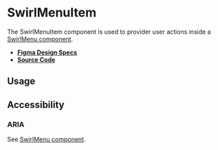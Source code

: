 
<Meta title="Components/SwirlMenuItem" />

# SwirlMenuItem

The SwirlMenuItem component is used to provider user actions inside a
[SwirlMenu component](?path=/docs/components-swirlmenu--swirl-menu).

- **[Figma Design Specs](#)**
- **[Source Code](https://github.com/flip-corp/swirl/tree/main/packages/swirl-components/src/components/swirl-menu-item)**

## Usage

<Canvas withSource="open">
  <Story id="components-swirlmenuitem--swirl-menu-item" />
</Canvas>

<ArgsTable story="." />

## Accessibility

### ARIA

See [SwirlMenu component](?path=/docs/components-swirlmenu--swirl-menu).
